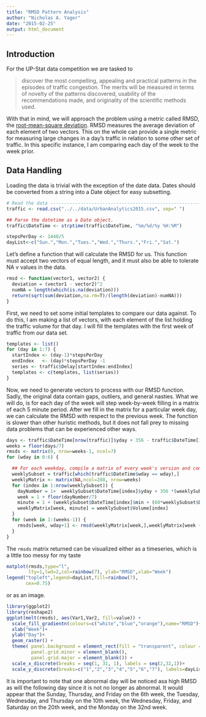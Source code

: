 ```yaml
---
title: "RMSD Pattern Analysis"
author: "Nicholas A. Yager"
date: "2015-02-25"
output: html_document
---
```


## Introduction

For the UP-Stat data competition we are tasked to

> discover the most compelling, appealing and practical patterns in the episodes 
> of traffic congestion. The merits will be measured in terms of novelty of the 
> patterns discovered, usability of the recommendations made, and originality of
> the scientific methods used.

With that in mind, we will approach the problem using a metric called RMSD, the
[root-mean-square deviation][rmsd]. RMSD measures the average deviation of each
element of two vectors. This on the whole can provide a single metric for 
measuring large changes in a day's traffic in relation to some other set of
traffic. In this specific instance, I am comparing each day of the week to the
week prior.

## Data Handling

Loading the data is trivial with the exception of the date data. Dates should be
converted from a string into a Date object for easy subsetting.
```r
# Read the data ----------------------------------------------------------------
traffic <- read.csv("../../data/UrbanAnalytics2015.csv", sep=" ")

## Parse the datetime as a Date object.
traffic$DateTime <- strptime(traffic$DateTime, "%m/%d/%y %H:%M")

stepsPerDay <- 1440/5
dayList<-c("Sun.","Mon.","Tues.","Wed.","Thurs.","Fri.","Sat.")
```

Let's define a function that will calculate the RMSD for us. This function must
accept two vectors of equal length, and it must also be able to tolerate NA v
values in the data.
```r
rmsd <- function(vector1, vector2) {
  deviation = (vector1 - vector2)^2
  numNA = length(which(is.na(deviation)))
  return(sqrt(sum(deviation,na.rm=T)/(length(deviation)-numNA)))
}
```

First, we need to set some initial templates to compare our data against. To do
this, I am making a list of vectors, with each element of the list holding the 
traffic volume for that day. I will fill the templates with the first week of
traffic from our data set.
```r
templates <- list()
for (day in 1:7) {
  startIndex <- (day-1)*stepsPerDay
  endIndex   <- (day)*stepsPerDay -1
  series <- traffic$Delay[startIndex:endIndex]
  templates <- c(templates, list(series))
}
```

Now, we need to generate vectors to process with our RMSD function. Sadly, the 
original data contain gaps, outliers, and general nasties. What we will do, is
for each day of the week will step week-by-week filling in a matrix of each 5
minute period. After we fill in the matrix for a particular week day, we can
calculate the RMSD with respect to the previous week. The function is slower than
other huristic methods, but it does not fall prey to missing data problems that
can be experienced other ways.
```r
days <- traffic$DateTime[nrow(traffic)]$yday + 356 - traffic$DateTime[1]$yday
weeks = floor(days/7)
rmsds <- matrix(0, nrow=weeks-1, ncol=7)
for (wday in 0:6) {

  ## For each weekday, compile a matrix of every week's version and compare
  weeklySubset = traffic[which(traffic$DateTime$wday == wday),]
  weeklyMatrix <- matrix(NA,ncol=288, nrow=weeks)
  for (index in 1:nrow(weeklySubset)) {
    dayNumber = 1+  weeklySubset$DateTime[index]$yday + 356 *(weeklySubset$DateTime[index]$year - 113)  - weeklySubset$DateTime[1]$yday
    week = 1 + floor(dayNumber/7)
    minute = 1 + (weeklySubset$DateTime[index]$min + (60*weeklySubset$DateTime[index]$hour))/5
    weeklyMatrix[week, minute] = weeklySubset$Volume[index]
  }
  for (week in 1:(weeks-1)) {
    rmsds[week, wday+1] <- rmsd(weeklyMatrix[week,],weeklyMatrix[week + 1,])
  }
}
```

The `rmsds` matrix returned can be visualized either as a timeseries, which is a
little too messy for my taste

```r
matplot(rmsds,type="l",
        lty=1,lwd=2,col=rainbow(7), ylab="RMSD",xlab="Week")
legend("topleft",legend=dayList,fill=rainbow(7),
       cex=0.75)
```

or as an image. 

```r
library(ggplot2)
library(reshape2)
ggplot(melt(rmsds), aes(Var1,Var2, fill=value)) +
  scale_fill_gradientn(colours=c("white","blue","orange"),name="RMSD")+
  xlab("Week")+
  ylab("Day")+
  geom_raster() +
  theme( panel.background = element_rect(fill = "transparent", colour = NA),
         panel.grid.minor = element_blank(),
         panel.grid.major = element_blank()) +
  scale_x_discrete(breaks = seq(1, 31, 1), labels = seq(2,32,1))+
  scale_y_discrete(breaks=c("1","2","3","4","5","6","7"), labels=dayList, limits=c(1,2,3,4,5,6,7))

```

It is important to note that one abnormal day will be noticed asa high RMSD as 
will the following day since it is not no longer as abnormal. It would appear 
that the Sunday, Thursday, and Friday on the 6th week, the Tuesday, Wednesday, 
and Thursday on the 10th week, the Wednesday, Friday, and Saturday on the 20th
week, and the Monday on the 32nd week.

[rmsd]:https://en.wikipedia.org/wiki/Root-mean-square_deviation